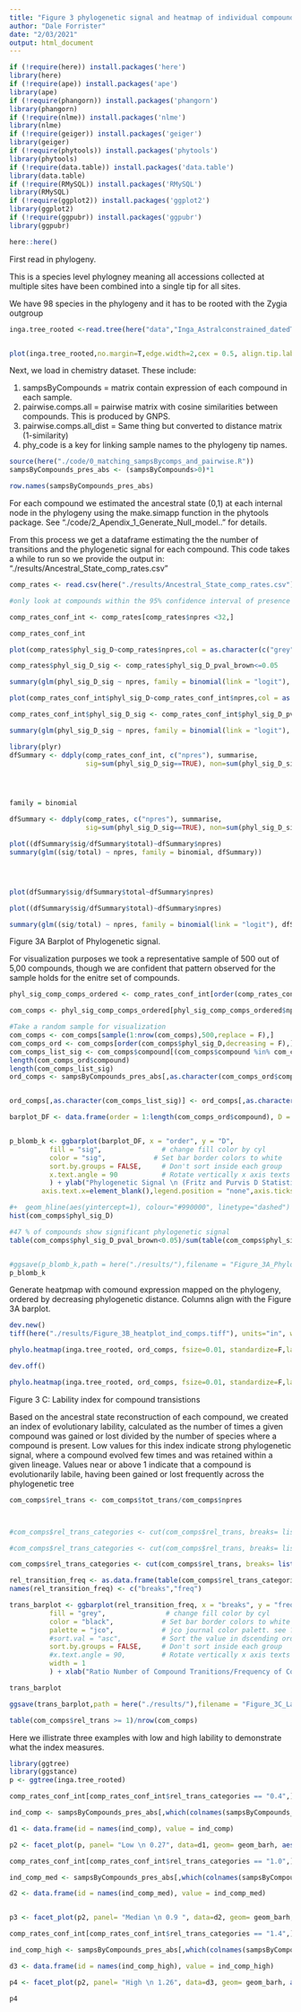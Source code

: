 ```yaml
---
title: "Figure 3 phylogenetic signal and heatmap of individual compounds"
author: "Dale Forrister"
date: "2/03/2021"
output: html_document
---
```


```r
if (!require(here)) install.packages('here')
library(here)
if (!require(ape)) install.packages('ape')
library(ape)
if (!require(phangorn)) install.packages('phangorn')
library(phangorn)
if (!require(nlme)) install.packages('nlme')
library(nlme)
if (!require(geiger)) install.packages('geiger')
library(geiger)
if (!require(phytools)) install.packages('phytools')
library(phytools)
if (!require(data.table)) install.packages('data.table')
library(data.table)
if (!require(RMySQL)) install.packages('RMySQL')
library(RMySQL)
if (!require(ggplot2)) install.packages('ggplot2')
library(ggplot2)
if (!require(ggpubr)) install.packages('ggpubr')
library(ggpubr)

here::here()

```
First read in phylogeny.

This is a species level phylogney meaning all accessions collected at multiple sites have been combined into a single tip for all sites. 

We have 98 species in the phylogeny and it has to be rooted with the Zygia outgroup

```r
inga.tree_rooted <-read.tree(here("data","Inga_Astralconstrained_datedTreePL_sptree_FINAL_Match_Utl.tre"))


plot(inga.tree_rooted,no.margin=T,edge.width=2,cex = 0.5, align.tip.label= T)

```

Next, we load in chemistry dataset. These include:

1) sampsByCompounds = matrix contain expression of each compound in each sample. 
2) pairwise.comps.all = pairwise matrix with cosine similarities between compounds. This is produced by GNPS.
3) pairwise.comps.all_dist = Same thing but converted to distance matrix (1-similarity)
4) phy_code is a key for linking sample names to the phylogeny tip names. 

```r
source(here("./code/0_matching_sampsBycomps_and_pairwise.R"))
sampsByCompounds_pres_abs <- (sampsByCompounds>0)*1

row.names(sampsByCompounds_pres_abs)

```

For each compound we estimated the ancestral state (0,1) at each internal node in the phylogeny using the make.simapp function in the phytools package. See "./code/2_Apendix_1_Generate_Null_model.." for details. 

From this process we get a dataframe estimating the the number of transitions and the phylogenetic signal for each compound. This code takes a while to run so we provide the output in: "./results/Ancestral_State_comp_rates.csv"


 
```r
comp_rates <- read.csv(here("./results/Ancestral_State_comp_rates.csv"))

#only look at compounds within the 95% confidence interval of presence and absence

comp_rates_conf_int <- comp_rates[comp_rates$npres <32,]

comp_rates_conf_int

plot(comp_rates$phyl_sig_D~comp_rates$npres,col = as.character(c("grey","red")[(comp_rates$phyl_sig_D_pval_brown<=0.05)+1]))

comp_rates$phyl_sig_D_sig <- comp_rates$phyl_sig_D_pval_brown<=0.05

summary(glm(phyl_sig_D_sig ~ npres, family = binomial(link = "logit"), comp_rates))

plot(comp_rates_conf_int$phyl_sig_D~comp_rates_conf_int$npres,col = as.character(c("grey","red")[(comp_rates_conf_int$phyl_sig_D_pval_brown<=0.05)+1]))

comp_rates_conf_int$phyl_sig_D_sig <- comp_rates_conf_int$phyl_sig_D_pval_brown<=0.05

summary(glm(phyl_sig_D_sig ~ npres, family = binomial(link = "logit"), comp_rates_conf_int))

library(plyr)
dfSummary <- ddply(comp_rates_conf_int, c("npres"), summarise, 
                   sig=sum(phyl_sig_D_sig==TRUE), non=sum(phyl_sig_D_sig==FALSE),total=length(phyl_sig_D_sig))




family = binomial

dfSummary <- ddply(comp_rates, c("npres"), summarise, 
                   sig=sum(phyl_sig_D_sig==TRUE), non=sum(phyl_sig_D_sig==FALSE),total=length(phyl_sig_D_sig))

plot((dfSummary$sig/dfSummary$total)~dfSummary$npres) 
summary(glm((sig/total) ~ npres, family = binomial, dfSummary))




plot(dfSummary$sig/dfSummary$total~dfSummary$npres)

plot((dfSummary$sig/dfSummary$total)~dfSummary$npres)

summary(glm((sig/total) ~ npres, family = binomial(link = "logit"), dfSummary))

```
Figure 3A Barplot of Phylogenetic signal.

For visualization purposes we took a representative sample of 500 out of 5,00 compounds, though we are confident that pattern observed for the sample holds for the enitre set of compounds. 

```r
phyl_sig_comp_comps_ordered <- comp_rates_conf_int[order(comp_rates_conf_int$phyl_sig_D,decreasing = F),]

com_comps <- phyl_sig_comp_comps_ordered[phyl_sig_comp_comps_ordered$npres>2,]

#Take a random sample for visualization
com_comps <- com_comps[sample(1:nrow(com_comps),500,replace = F),]
com_comps_ord <- com_comps[order(com_comps$phyl_sig_D,decreasing = F),]
com_comps_list_sig <- com_comps$compound[(com_comps$compound %in% com_comps_ord$compound) & com_comps$phyl_sig_D_pval_brown < 0.05]
length(com_comps_ord$compound)
length(com_comps_list_sig)
ord_comps <- sampsByCompounds_pres_abs[,as.character(com_comps_ord$compound)]


ord_comps[,as.character(com_comps_list_sig)] <- ord_comps[,as.character(com_comps_list_sig)]*2

barplot_DF <- data.frame(order = 1:length(com_comps_ord$compound), D = com_comps_ord$phyl_sig_D, sig = as.character(c("grey","red")[(com_comps_ord$compound %in% com_comps_list_sig+1)]))


p_blomb_k <- ggbarplot(barplot_DF, x = "order", y = "D",
          fill = "sig",               # change fill color by cyl
          color = "sig",            # Set bar border colors to white
          sort.by.groups = FALSE,     # Don't sort inside each group
          x.text.angle = 90           # Rotate vertically x axis texts
          ) + ylab("Phylogenetic Signal \n (Fritz and Purvis D Statistic)") + theme(legend.title = element_blank(),axis.title.x=element_blank(),
        axis.text.x=element_blank(),legend.position = "none",axis.ticks.x=element_blank())  + scale_fill_manual(values = c("red" = "red", "grey" = "grey")) + scale_color_manual(values = c("red" = "red", "grey" = "grey"))  

#+  geom_hline(aes(yintercept=1), colour="#990000", linetype="dashed") 
hist(com_comps$phyl_sig_D)

#47 % of compounds show significant phylogenetic signal
table(com_comps$phyl_sig_D_pval_brown<0.05)/sum(table(com_comps$phyl_sig_D_pval_brown<0.05))


#ggsave(p_blomb_k,path = here("./results/"),filename = "Figure_3A_Phylogenetic_Signal_barplot.pdf",dpi = 600,width = 18,height = 4)
p_blomb_k

```
Generate heatpmap with comound expression mapped on the phylogeny, ordered by decreasing phylogenetic distance. Columns align with the Figure 3A barplot. 

```r
dev.new()
tiff(here("./results/Figure_3B_heatplot_ind_comps.tiff"), units="in", width=18, height=12, res=600)

phylo.heatmap(inga.tree_rooted, ord_comps, fsize=0.01, standardize=F,labels=F,legend=F,split=c(0.4,.6),colors = c("white","grey","red"))

dev.off()

phylo.heatmap(inga.tree_rooted, ord_comps, fsize=0.01, standardize=F,labels=F,legend=F,split=c(0.4,.6),colors = c("white","grey","red"))

```

Figure 3 C: Lability index for compound transistions

Based on the ancestral state reconstruction of each compound, we created an index of evolutionary lability, calculated as the number of times a given compound was gained or lost divided by the number of species where a compound is present. Low values for this index indicate strong phylogenetic signal, where a compound evolved few times and was retained within a given lineage. Values near or above 1 indicate that a compound is evolutionarily labile, having been gained or lost frequently across the phylogenetic tree

```r
com_comps$rel_trans <- com_comps$tot_trans/com_comps$npres



#com_comps$rel_trans_categories <- cut(com_comps$rel_trans, breaks= list(0,0.25,0.5,0.75,1,1.25,1.5,1.75,2),labels =list("[0 to 0.24]","[0.25 to 0.49]","[0.50 to 0.74]","[0.75 to 0.99]","[1.0 to 1.24]","[1.25 to 1.49]","[1.50 to 1.74]","[1.75 to 1.99]"))

#com_comps$rel_trans_categories <- cut(com_comps$rel_trans, breaks= list(0,0.2,0.4,0.6,0.8,1.0,1.2,1.4,1.6,1.8,2),labels =list("[0 to 0.19]","[0.20 to 0.39]","[0.40 to 0.59]","[0.6 to .79]","[0.8 to 0.99]","[1.0 to 1.19]","[1.20 to 1.39]","[1.40 to 1.59]","[1.60 to 1.79]","[1.8 to 2.0]"))

com_comps$rel_trans_categories <- cut(com_comps$rel_trans, breaks= list(0,0.2,0.4,0.6,0.8,1.0,1.2,1.4,1.6,1.8,2),labels =list("0.2","0.4","0.6","0.8","1.0","1.2","1.4","1.6","1.8","2.0"))

rel_transition_freq <- as.data.frame(table(com_comps$rel_trans_categories))
names(rel_transition_freq) <- c("breaks","freq")

trans_barplot <- ggbarplot(rel_transition_freq, x = "breaks", y = "freq",
          fill = "grey",               # change fill color by cyl
          color = "black",            # Set bar border colors to white
          palette = "jco",            # jco journal color palett. see ?ggpar
          #sort.val = "asc",          # Sort the value in dscending order
          sort.by.groups = FALSE,     # Don't sort inside each group
          #x.text.angle = 90,         # Rotate vertically x axis texts
          width = 1
          ) + xlab("Ratio Number of Compound Tranitions/Frequency of Compound") + ylab("Frequency") + theme(legend.title = element_blank())

trans_barplot

ggsave(trans_barplot,path = here("./results/"),filename = "Figure_3C_Lability_idex.pdf",dpi = 600,width = 12,height = 12)

table(com_comps$rel_trans >= 1)/nrow(com_comps)

```
Here we illistrate three examples with low and high lability to demonstrate what the index measures. 
```R
library(ggtree)
library(ggstance)
p <- ggtree(inga.tree_rooted) 

comp_rates_conf_int[comp_rates_conf_int$rel_trans_categories == "0.4",]

ind_comp <- sampsByCompounds_pres_abs[,which(colnames(sampsByCompounds_pres_abs) == "36")]

d1 <- data.frame(id = names(ind_comp), value = ind_comp)

p2 <- facet_plot(p, panel= "Low \n 0.27", data=d1, geom= geom_barh, aes(x= value), color='black',fill = 'Black',stat='identity' )  + theme_tree2() + theme(legend.position = "none") + theme(text = element_text(size=15)) 

comp_rates_conf_int[comp_rates_conf_int$rel_trans_categories == "1.0",]

ind_comp_med <- sampsByCompounds_pres_abs[,which(colnames(sampsByCompounds_pres_abs) == "84")]

d2 <- data.frame(id = names(ind_comp_med), value = ind_comp_med)


p3 <- facet_plot(p2, panel= "Median \n 0.9 ", data=d2, geom= geom_barh, aes(x= value), color='black',fill = 'Black',stat='identity' )  + theme_tree2() + theme(legend.position = "none") + theme(text = element_text(size=15))

comp_rates_conf_int[comp_rates_conf_int$rel_trans_categories == "1.4",]

ind_comp_high <- sampsByCompounds_pres_abs[,which(colnames(sampsByCompounds_pres_abs) == "1612")]

d3 <- data.frame(id = names(ind_comp_high), value = ind_comp_high)

p4 <- facet_plot(p2, panel= "High \n 1.26", data=d3, geom= geom_barh, aes(x= value), color='black',fill = 'Black',stat='identity' )  + theme_tree2() + theme(legend.position = "none") + theme(text = element_text(size=15))

p4
```


